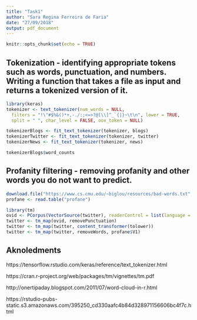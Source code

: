 ```yaml
---
title: "Task1"
author: "Sara Regina Ferreira de Faria"
date: "27/09/2018"
output: pdf_document
---
```


```r
knitr::opts_chunk$set(echo = TRUE)
```

## Tokenization - identifying appropriate tokens such as words, punctuation, and numbers. Writing a function that takes a file as input and returns a tokenized version of it.
```r
library(keras)
tokenizer <- text_tokenizer(num_words = NULL,
  filters = "!\"#$%&()*+,-./:;<=>?@[\\]^_`{|}~\t\n", lower = TRUE,
  split = " ", char_level = FALSE, oov_token = NULL)

tokenizerBlogs <- fit_text_tokenizer(tokenizer, blogs)
tokenizerTwitter <- fit_text_tokenizer(tokenizer, twitter)
tokenizerNews <- fit_text_tokenizer(tokenizer, news)
```


```r
tokenizerBlogs$word_counts
```

## Profanity filtering - removing profanity and other words you do not want to predict.
```r
download.file("https://www.cs.cmu.edu/~biglou/resources/bad-words.txt", "profane");
profane <- read.table("profane")

library(tm)
ovid <- PCorpus(VectorSource(twitter), readerControl = list(language = "en"))
twitter <- tm_map(ovid, removePunctuation)
twitter <- tm_map(twitter, content_transformer(tolower))
twitter <- tm_map(twitter, removeWords, profane$V1)

```


## Aknoledments

https://tensorflow.rstudio.com/keras/reference/text_tokenizer.html

https://cran.r-project.org/web/packages/tm/vignettes/tm.pdf

http://onertipaday.blogspot.com/2011/07/word-cloud-in-r.html

https://rstudio-pubs-static.s3.amazonaws.com/395250_cd330aafc4b84d328971156606bc4f7c.html

